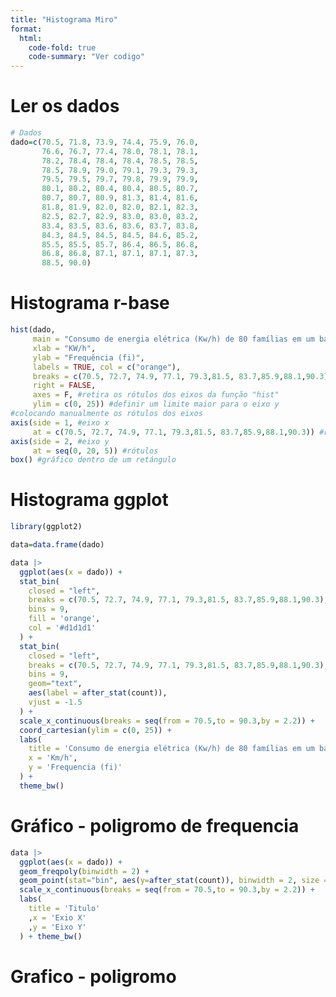 ```yaml
---
title: "Histograma Miro"
format:
  html:
    code-fold: true
    code-summary: "Ver codigo"
---
```


# Ler os dados
```r
# Dados
dado=c(70.5, 71.8, 73.9, 74.4, 75.9, 76.0,
       76.6, 76.7, 77.4, 78.0, 78.1, 78.1,
       78.2, 78.4, 78.4, 78.4, 78.5, 78.5,
       78.5, 78.9, 79.0, 79.1, 79.3, 79.3,
       79.5, 79.5, 79.7, 79.8, 79.9, 79.9,
       80.1, 80.2, 80.4, 80.4, 80.5, 80.7,
       80.7, 80.7, 80.9, 81.3, 81.4, 81.6,
       81.8, 81.9, 82.0, 82.0, 82.1, 82.3,
       82.5, 82.7, 82.9, 83.0, 83.0, 83.2,
       83.4, 83.5, 83.6, 83.6, 83.7, 83.8,
       84.3, 84.5, 84.5, 84.5, 84.6, 85.2,
       85.5, 85.5, 85.7, 86.4, 86.5, 86.8,
       86.8, 86.8, 87.1, 87.1, 87.1, 87.3,
       88.5, 90.0)
```


# Histograma r-base
```r
hist(dado,
     main = "Consumo de energia elétrica (Kw/h) de 80 famílias em um bairro de CG",
     xlab = "KW/h",
     ylab = "Frequência (fi)",
     labels = TRUE, col = c("orange"),
     breaks = c(70.5, 72.7, 74.9, 77.1, 79.3,81.5, 83.7,85.9,88.1,90.3),
     right = FALSE,
     axes = F, #retira os rótulos dos eixos da função "hist"
     ylim = c(0, 25)) #definir um limite maior para o eixo y
#colocando manualmente os rótulos dos eixos
axis(side = 1, #eixo x
     at = c(70.5, 72.7, 74.9, 77.1, 79.3,81.5, 83.7,85.9,88.1,90.3)) #rótulos
axis(side = 2, #eixo y
     at = seq(0, 20, 5)) #rótulos
box() #gráfico dentro de um retángulo
```

# Histograma ggplot
```r
library(ggplot2)

data=data.frame(dado)

data |>
  ggplot(aes(x = dado)) +
  stat_bin(
    closed = "left",
    breaks = c(70.5, 72.7, 74.9, 77.1, 79.3,81.5, 83.7,85.9,88.1,90.3),
    bins = 9,
    fill = 'orange',
    col = '#d1d1d1'
  ) +
  stat_bin(
    closed = "left",
    breaks = c(70.5, 72.7, 74.9, 77.1, 79.3,81.5, 83.7,85.9,88.1,90.3),
    bins = 9,
    geom="text",
    aes(label = after_stat(count)),
    vjust = -1.5
  ) +
  scale_x_continuous(breaks = seq(from = 70.5,to = 90.3,by = 2.2)) +
  coord_cartesian(ylim = c(0, 25)) +
  labs(
    title = 'Consumo de energia elétrica (Kw/h) de 80 famílias em um bairro de CG',
    x = 'Km/h',
    y = 'Frequencia (fi)'
  ) +
  theme_bw()
```

# Gráfico - poligromo de frequencia
```r
data |>
  ggplot(aes(x = dado)) +
  geom_freqpoly(binwidth = 2) +
  geom_point(stat="bin", aes(y=after_stat(count)), binwidth = 2, size = 1.8) +
  scale_x_continuous(breaks = seq(from = 70.5,to = 90.3,by = 2.2)) +
  labs(
    title = 'Titulo'
    ,x = 'Exio X'
    ,y = 'Eixo Y'
  ) + theme_bw()
```

# Grafico - poligromo

